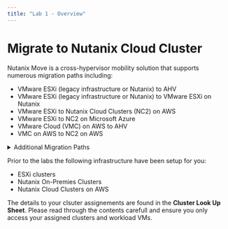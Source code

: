 ```yaml
---
title: "Lab 1 - Overview"
---
```



# Migrate to Nutanix Cloud Cluster

Nutanix Move is a cross-hypervisor mobility solution that supports numerous migration paths including:

- VMware ESXi (legacy infrastructure or Nutanix) to AHV
- VMware ESXi (legacy infrastructure or Nutanix) to VMware ESXi on Nutanix
- VMware ESXi to Nutanix Cloud Clusters (NC2) on AWS
- VMware ESXi to NC2 on Microsoft Azure
- VMware Cloud (VMC) on AWS to AHV
- VMC on AWS to NC2 on AWS

<details>
  <summary>Additional Migration Paths</summary>
    - Microsoft Hyper-V to AHV
    - Microsoft Hyper-V to VMware ESXi on Nutanix
    - Microsoft Hyper-V to NC2 on AWS
    - AWS EC2 to AHV
    - AWS EC2 to VMware ESXi on Nutanix
    - AWS EC2 to NC2 on AWS
    - Microsoft Azure Cloud to AHV
    - Microsoft Azure Cloud to VMware ESXi on Nutanix
    - Microsoft Azure Cloud to NC2 on Azure
    - Nutanix AHV to Nutanix AHV
    - Nutanix AHV to AWS EC2
    - Nutanix AHV to Microsoft Azure Cloud
    - Nutanix AHV to NC2 on AWS/Azure
    - NC2 on AWS/Azure to Nutanix AHV
    - NC2 on Azure to NC2 on Azure
</details>

Prior to the labs the following infrastructure have been setup for you:
- ESXi clusters
- Nutanix On-Premies Clusters
- Nutanix Cloud Clusters on AWS

The details to your clsuter assignements are found in the **Cluster Look Up Sheet**.
Please read through the contents carefull and ensure you only access your assigned clusters 
and workload VMs.